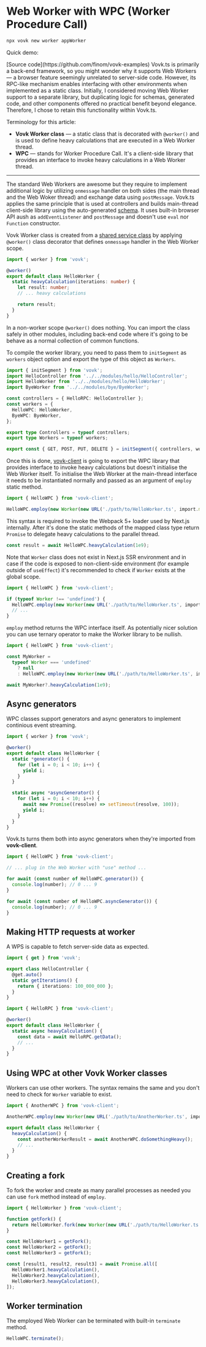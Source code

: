 
# Web Worker with WPC (Worker Procedure Call)

```sh filename="Create a new worker with CLI"
npx vovk new worker appWorker
```

Quick demo:

<div className="doc-live-example">
  <LiveWorkerExample />
</div>
[Source code](https://github.com/finom/vovk-examples)

<Callout type="info" emoji="ℹ️">
  Vovk.ts is primarily a back-end framework, so you might wonder why it supports Web Workers — a browser feature
  seemingly unrelated to server-side code. However, its RPC-like mechanism enables interfacing with other environments
  when implemented as a static class. Initially, I considered moving Web Worker support to a separate library, but
  duplicating logic for schemas, generated code, and other components offered no practical benefit beyond elegance.
  Therefore, I chose to retain this functionality within Vovk.ts.
</Callout>

Terminology for this article:

- **Vovk Worker class** — a static class that is decorated with `@worker()` and is used to define heavy calculations that are executed in a Web Worker thread.
- **WPC** — stands for Worker Procedure Call. It's a client-side library that provides an interface to invoke heavy calculations in a Web Worker thread.

---

The standard Web Workers are awesome but they require to implement additional logic by utilizing `onmessage` handler on both sides (the main thread and the Web Woker thread) and exchange data using `postMessage`. Vovk.ts applies the same principle that is used at controllers and builds main-thread client-side library using the auto-generated [schema](/schema). It uses built-in browser API aush as `addEventListener` and `postMessage` and doesn't use `eval` nor `Function` constructor.

Vovk Worker class is created from a [shared service class](/shared-service) by applying `@worker()` class decorator that defines `onmessage` handler in the Web Worker scope.

```ts filename="src/modules/hello/HelloWorker.ts"
import { worker } from 'vovk';

@worker()
export default class HelloWorker {
  static heavyCalculation(iterations: number) {
    let result: number;
    // ... heavy calculations

    return result;
  }
}
```

In a non-worker scope `@worker()` does nothing. You can import the class safely in other modules, including back-end code where it's going to be behave as a normal collection of common functions.

To compile the worker library, you need to pass them to `initSegment` as `workers` object option and export the type of this object as `Workers`.

```ts filename="src/app/api/[[...vovk]]/route.ts"
import { initSegment } from 'vovk';
import HelloController from '../../modules/hello/HelloController';
import HelloWorker from '../../modules/hello/HelloWorker';
import ByeWorker from '../../modules/bye/ByeWorker';

const controllers = { HelloRPC: HelloController };
const workers = {
  HelloWPC: HelloWorker,
  ByeWPC: ByeWorker,
};

export type Controllers = typeof controllers;
export type Workers = typeof workers;

export const { GET, POST, PUT, DELETE } = initSegment({ controllers, workers });
```

Once this is done, [vovk-client](vovk-client) is going to export the WPC library that provides interface to invoke heavy calculations but doesn't initialise the Web Worker itself. To initialise the Web Worker at the main-thread interface it needs to be instantiated normally and passed as an argument of `employ` static method.

```ts
import { HelloWPC } from 'vovk-client';

HelloWPC.employ(new Worker(new URL('./path/to/HelloWorker.ts', import.meta.url)));
```

This syntax is required to invoke the Webpack 5+ loader used by Next.js internally. After it's done the static methods of the mapped class type return `Promise` to delegate heavy calculations to the parallel thread.

```ts
const result = await HelloWPC.heavyCalculation(1e9);
```

Note that `Worker` class does not exist in Next.js SSR environment and in case if the code is exposed to non-client-side environment (for example outside of `useEffect`) it's recommended to check if `Worker` exists at the global scope.

```ts
import { HelloWPC } from 'vovk-client';

if (typeof Worker !== 'undefined') {
  HelloWPC.employ(new Worker(new URL('./path/to/HelloWorker.ts', import.meta.url)));
  // ...
}
```

`employ` method returns the WPC interface itself. As potentially nicer solution you can use ternary operator to make the Worker library to be nullish.

```ts
import { HelloWPC } from 'vovk-client';

const MyWorker =
  typeof Worker === 'undefined'
    ? null
    : HelloWPC.employ(new Worker(new URL('./path/to/HelloWorker.ts', import.meta.url)));

await MyWorker?.heavyCalculation(1e9);
```

## Async generators

WPC classes support generators and async generators to implement continious event streaming.

```ts filename="src/modules/hello/HelloWorker.ts"
import { worker } from 'vovk';

@worker()
export default class HelloWorker {
  static *generator() {
    for (let i = 0; i < 10; i++) {
      yield i;
    }
  }

  static async *asyncGenerator() {
    for (let i = 0; i < 10; i++) {
      await new Promise((resolve) => setTimeout(resolve, 100));
      yield i;
    }
  }
}
```

Vovk.ts turns them both into async generators when they're imported from **vovk-client**.

```ts
import { HelloWPC } from 'vovk-client';

// ... plug in the Web Worker with "use" method ...

for await (const number of HelloWPC.generator()) {
  console.log(number); // 0 ... 9
}

for await (const number of HelloWPC.asyncGenerator()) {
  console.log(number); // 0 ... 9
}
```

## Making HTTP requests at worker

A WPS is capable to fetch server-side data as expected.

```ts filename="src/modules/hello/HelloController.ts"
import { get } from 'vovk';

export class HelloController {
  @get.auto()
  static getIterations() {
    return { iterations: 100_000_000 };
  }
}
```

```ts filename="src/modules/hello/HelloWorker.ts"
import { HelloRPC } from 'vovk-client';

@worker()
export default class HelloWorker {
  static async heavyCalculation() {
    const data = await HelloRPC.getData();
    // ...
  }
}
```

## Using WPC at other Vovk Worker classes

Workers can use other workers. The syntax remains the same and you don't need to check for `Worker` variable to exist.

```ts
import { AnotherWPC } from 'vovk-client';

AnotherWPC.employ(new Worker(new URL('./path/to/AnotherWorker.ts', import.meta.url)));

export default class HelloWorker {
  heavyCalculation() {
    const anotherWorkerResult = await AnotherWPC.doSomethingHeavy();
    // ...
  }
}
```

## Creating a fork

To fork the worker and create as many parallel processes as needed you can use `fork` method instead of `employ`.

```ts
import { HelloWorker } from 'vovk-client';

function getFork() {
  return HelloWorker.fork(new Worker(new URL('./path/to/HelloWorker.ts', import.meta.url)));
}

const HelloWorker1 = getFork();
const HelloWorker2 = getFork();
const HelloWorker3 = getFork();

const [result1, result2, result3] = await Promise.all([
  HelloWorker1.heavyCalculation(),
  HelloWorker2.heavyCalculation(),
  HelloWorker3.heavyCalculation(),
]);
```

## Worker termination

The employed Web Worker can be terminated with built-in `terminate` method.

```ts
HelloWPC.terminate();
```
